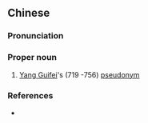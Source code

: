 ==Chinese==
{{zh-forms}}

===Pronunciation===
{{zh-pron
|m=Tàizhēn
|cat=pn
}}

===Proper noun===
{{zh-proper noun}}

# [[w:Yang Guifei|Yang Guifei]]'s (719 -756) [[w:Chinese style name#Hào (pseudonym)|pseudonym]]

===References===
* {{pedialite|楊玉環|lang=zh}}